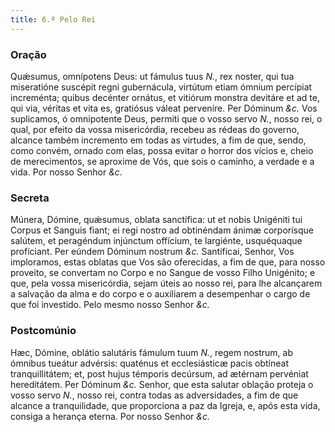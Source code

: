 ```yaml
---
title: 6.ª Pelo Rei
---
```


### Oração

<div class="grid grid-cols-2 gap-5">
  <span class="text-justify">
    Quǽsumus, omnípotens Deus: ut fámulus tuus <em>N.</em>, rex noster, qui tua
    miseratióne suscépit regni gubernácula, virtútum etiam ómnium percípiat
    increménta; quibus decénter ornátus, et vitiórum monstra devitáre et ad te,
    qui via, véritas et vita es, gratiósus váleat perveníre. Per Dóminum
    <em>&c.</em>
  </span>
  <span class="text-justify">
    Vos suplicamos, ó omnipotente Deus, permiti que o vosso servo <em>N.</em>,
    nosso rei, o qual, por efeito da vossa misericórdia, recebeu as rédeas do
    governo, alcance também incremento em todas as virtudes, a fim de que,
    sendo, como convém, ornado com elas, possa evitar o horror dos vícios e,
    cheio de merecimentos, se aproxime de Vós, que sois o caminho, a verdade e a
    vida. Por nosso Senhor <em>&c.</em>
  </span>
</div>

### Secreta

<div class="grid grid-cols-2 gap-5">
  <span class="text-justify">
    Múnera, Dómine, quǽsumus, oblata sanctífica: ut et nobis Unigéniti tui
    Corpus et Sanguis fiant; ei regi nostro ad obtinéndam ánimæ corporísque
    salútem, et peragéndum injúnctum offícium, te largiénte, usquéquaque
    profíciant. Per eúndem Dóminum nostrum <em>&c.</em>
  </span>
  <span class="text-justify">
    Santificai, Senhor, Vos imploramos, estas oblatas que Vos são oferecidas, a
    fim de que, para nosso proveito, se convertam no Corpo e no Sangue de vosso
    Filho Unigénito; e que, pela vossa misericórdia, sejam úteis ao nosso rei,
    para lhe alcançarem a salvação da alma e do corpo e o auxiliarem a
    desempenhar o cargo de que foi investido. Pelo mesmo nosso Senhor
    <em>&c.</em>
  </span>
</div>

### Postcomúnio

<div class="grid grid-cols-2 gap-5">
  <span class="text-justify">
    Hæc, Dómine, oblátio salutáris fámulum tuum <em>N.</em>, regem nostrum, ab
    ómnibus tueátur advérsis: quaténus et ecclesiásticæ pacis obtíneat
    tranquillitátem; et, post hujus témporis decúrsum, ad ætérnam pervéniat
    hereditátem. Per Dóminum <em>&c.</em>
  </span>
  <span class="text-justify">
    Senhor, que esta salutar oblação proteja o vosso servo <em>N.</em>, nosso
    rei, contra todas as adversidades, a fim de que alcance a tranquilidade, que
    proporciona a paz da Igreja, e, após esta vida, consiga a herança eterna.
    Por nosso Senhor <em>&c.</em>
  </span>
</div>
